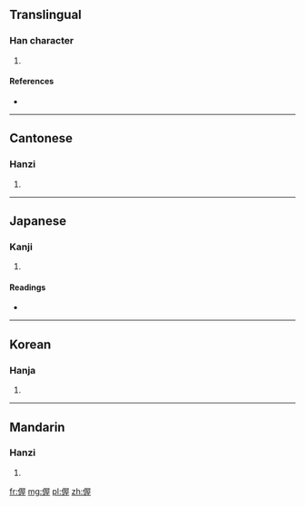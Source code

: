 ==Translingual==

===Han character===
{{Han char|rn=9|rad=人|as=09|sn=11|four=2721<sub>4</sub>|canj=人尸一土 (OSMG)}}

# {{defn|Han|sort=人09}}

====References====
* {{Han ref|kx=0110.210|dkj=00853|dj=0236.050|hdz=10198.010|uh=5053|ud=20563|bh=D451|bd=54353}}

----

==Cantonese==

===Hanzi===
{{yue-hanzi|jyut=|y=ak1}}

# {{defn|lang=yue|sort=人09}}

----

==Japanese==

===Kanji===
{{ja-kanji|grade=|rs=人09}}

# {{defn|lang=ja|sort=人09}}

====Readings====
* {{ja-readings|on=[[あく]] (aku)|kun=[[かかはるさま]] (kakaharusama)}}

----

==Korean==

===Hanja===
{{ko-hanja|hangeul=악|rv=ak|mr=ak}}

# {{defn|lang=ko|sort=人09}}

----

==Mandarin==

===Hanzi===
{{cmn-hanzi|pin=[[jiē]] ([[jie1]]), [[wò]] ([[wo4]])|wg=chieh<sup>1</sup>, wo<sup>4</sup>}}

# {{defn|lang=cmn|sort=人09}}

[[fr:偓]]
[[mg:偓]]
[[pl:偓]]
[[zh:偓]]